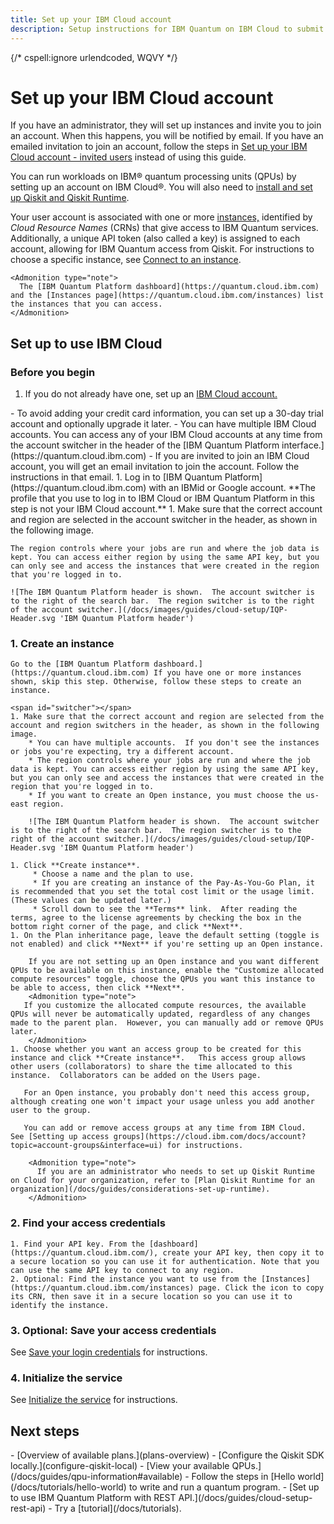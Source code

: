```yaml
---
title: Set up your IBM Cloud account
description: Setup instructions for IBM Quantum on IBM Cloud to submit Qiskit SDK and Qiskit Runtime jobs for users without email invitations
---
```


{/* cspell:ignore urlendcoded, WQVY */}

# Set up your IBM Cloud account

If you have an administrator, they will set up instances and invite you to join an account. When this happens, you will be notified by email. If you have an emailed invitation to join an account, follow the steps in [Set up your IBM Cloud account - invited users](/docs/guides/cloud-setup-invited) instead of using this guide.

You can run workloads on IBM&reg; quantum processing units (QPUs) by setting up an account on IBM Cloud&reg;. You will also need to [install and set up Qiskit and Qiskit Runtime](/docs/guides/install-qiskit#local).

Your user account is associated with one or more [instances,](./instances) identified by _Cloud Resource Names_ (CRNs) that give access to IBM Quantum services. Additionally, a unique API token (also called a key) is assigned to each account, allowing for IBM Quantum access from Qiskit.  For instructions to choose a specific instance, see [Connect to an instance](./instances#connect-instance).

    <Admonition type="note">
      The [IBM Quantum Platform dashboard](https://quantum.cloud.ibm.com) and the [Instances page](https://quantum.cloud.ibm.com/instances) list the instances that you can access.
    </Admonition>

<span id="cloud"></span>
## Set up to use IBM Cloud

### Before you begin

1. If you do not already have one, set up an [IBM Cloud account.](https://quantum.cloud.ibm.com/registration)
  <Admonition type="note" title="Notes">
   - To avoid adding your credit card information, you can set up a 30-day trial account and optionally upgrade it later.
   - You can have multiple IBM Cloud accounts.  You can access any of your IBM Cloud accounts at any time from the account switcher in the header of the [IBM Quantum Platform interface.](https://quantum.cloud.ibm.com)
   - If you are invited to join an IBM Cloud account, you will get an email invitation to join the account.  Follow the instructions in that email.
   </Admonition>
1. Log in to [IBM Quantum Platform](https://quantum.cloud.ibm.com) with an IBMid or Google account.  **The profile that you use to log in to IBM Cloud or IBM Quantum Platform in this step is not your IBM Cloud account.**
1. Make sure that the correct account and region are selected in the account switcher in the header, as shown in the following image.

    The region controls where your jobs are run and where the job data is kept. You can access either region by using the same API key, but you can only see and access the instances that were created in the region that you're logged in to.

    ![The IBM Quantum Platform header is shown.  The account switcher is to the right of the search bar.  The region switcher is to the right of the account switcher.](/docs/images/guides/cloud-setup/IQP-Header.svg 'IBM Quantum Platform header')


<span id="create-instance"></span>
### 1. Create an instance

    Go to the [IBM Quantum Platform dashboard.](https://quantum.cloud.ibm.com) If you have one or more instances shown, skip this step. Otherwise, follow these steps to create an instance.

    <span id="switcher"></span>
    1. Make sure that the correct account and region are selected from the account and region switchers in the header, as shown in the following image.
        * You can have multiple accounts.  If you don't see the instances or jobs you're expecting, try a different account.
        * The region controls where your jobs are run and where the job data is kept. You can access either region by using the same API key, but you can only see and access the instances that were created in the region that you're logged in to.
        * If you want to create an Open instance, you must choose the us-east region.

        ![The IBM Quantum Platform header is shown.  The account switcher is to the right of the search bar.  The region switcher is to the right of the account switcher.](/docs/images/guides/cloud-setup/IQP-Header.svg 'IBM Quantum Platform header')

    1. Click **Create instance**.
         * Choose a name and the plan to use.
         * If you are creating an instance of the Pay-As-You-Go Plan, it is recommended that you set the total cost limit or the usage limit. (These values can be updated later.)
         * Scroll down to see the **Terms** link.  After reading the terms, agree to the license agreements by checking the box in the bottom right corner of the page, and click **Next**.
    1. On the Plan inheritance page, leave the default setting (toggle is not enabled) and click **Next** if you're setting up an Open instance.

        If you are not setting up an Open instance and you want different QPUs to be available on this instance, enable the "Customize allocated compute resources" toggle, choose the QPUs you want this instance to be able to access, then click **Next**.
        <Admonition type="note">
       If you customize the allocated compute resources, the available QPUs will never be automatically updated, regardless of any changes made to the parent plan.  However, you can manually add or remove QPUs later.
        </Admonition>
    1. Choose whether you want an access group to be created for this instance and click **Create instance**.   This access group allows other users (collaborators) to share the time allocated to this instance.  Collaborators can be added on the Users page.

       For an Open instance, you probably don't need this access group, although creating one won't impact your usage unless you add another user to the group.

       You can add or remove access groups at any time from IBM Cloud.  See [Setting up access groups](https://cloud.ibm.com/docs/account?topic=account-groups&interface=ui) for instructions.

        <Admonition type="note">
          If you are an administrator who needs to set up Qiskit Runtime on Cloud for your organization, refer to [Plan Qiskit Runtime for an organization](/docs/guides/considerations-set-up-runtime).
        </Admonition>

<span id="access-credentials"></span>
### 2. Find your access credentials
    1. Find your API key. From the [dashboard](https://quantum.cloud.ibm.com/), create your API key, then copy it to a secure location so you can use it for authentication. Note that you can use the same API key to connect to any region.
    2. Optional: Find the instance you want to use from the [Instances](https://quantum.cloud.ibm.com/instances) page. Click the icon to copy its CRN, then save it in a secure location so you can use it to identify the instance.

### 3. Optional: Save your access credentials
See [Save your login credentials](/docs/guides/save-credentials) for instructions.

### 4. Initialize the service
See [Initialize the service](/docs/guides/initialize-account) for instructions.

## Next steps

<Admonition type="tip" title="Recommendations">
  -  [Overview of available plans.](plans-overview)
  -  [Configure the Qiskit SDK locally.](configure-qiskit-local)
  -  [View your available QPUs.](/docs/guides/qpu-information#available)
  -  Follow the steps in [Hello world](/docs/tutorials/hello-world) to write and run a quantum program.
  -  [Set up to use IBM Quantum Platform with REST API.](/docs/guides/cloud-setup-rest-api)
  -  Try a [tutorial](/docs/tutorials).
</Admonition>